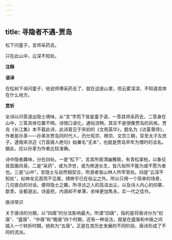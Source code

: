 ```yaml
---
---
---
```

title: 寻隐者不遇-贾岛
---

松下问童子，言师采药去。

只在此山中，云深不知处。

**注释**

**语译**

在松树下询问童子，他说师傅采药去了，就在这座山里，但云雾深深，不知道具体在什么地方。

**赏析**

全诗以问答道出隐士境味，从“言”字而下皆是童子语，一答其师采药去，二答身在山中，三答具体位置不明。诗很口语化，通俗流畅，其实不是很像贾岛的风格。贾岛《长江集》本不载此诗，此诗首见于宋初的《文苑英华》，题名为《访夏尊师》，作者是孙革——孙革亦贾岛同时代人，历仕宪宗、穆宗、文宗三朝，官至太子左庶子。逮南宋洪迈《万首唐人绝句》始署名“无本”，也就是贾岛早年为僧时的法名。据此，应以孙革为作者比较准确。

诗中隐者趣味，分在四处。一是“松下”，言其所居清幽雅致，有青松翠柏，以象征其孤傲风骨。二是“采药”，或为济世，或为修道长生，皆凡俗所不能为或不愿为者也。三是“山中”，言隐士与自然相契合，所游者皆山林人所罕至处。四是“云深不知处”，如神龙见首而不见尾，缥缈乎已在俗尘之外。所以只用一个简单的场景，几句直白的对话，便将隐士之趣，所寻访之人的高洁出尘，以及诗人内心的仰慕、歆羡，全都道出，诗虽短，内涵却不单薄，余味更加隽永，实一代之佳作。

唐诗常识

关于唐诗的分期，以“四唐”的分法影响最大。所谓“四唐”，指的是将唐诗分为“初唐”、“盛唐”、“中唐”和“晚唐”四个时期，还有一种说法，就是在盛唐和中唐之间插入一个转折时期，统称为“五唐”。正是在其历史发展的不同阶段，唐诗形成了不同的流派。